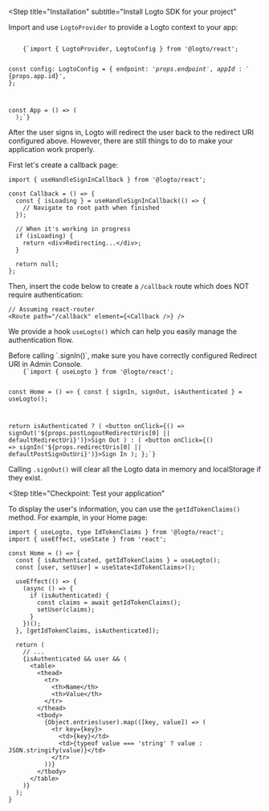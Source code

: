 

<Steps>

<Step
  title="Installation"
  subtitle="Install Logto SDK for your project"
>

<NpmLikeInstallation packageName="@logto/react" />

</Step>

<Step title="Init Logto provider">

Import and use `LogtoProvider` to provide a Logto context to your app:

<Code className="language-tsx" title="App.tsx">
    {`import { LogtoProvider, LogtoConfig } from '@logto/react';

const config: LogtoConfig = {
  endpoint: '${props.endpoint}',
  appId: '${props.app.id}',
};

const App = () => (
  <LogtoProvider config={config}>
    <YourAppContent />
  </LogtoProvider>
);`}
</Code>

</Step>

<Step title="Configure redirect URIs">

<RedirectUrisWeb />

</Step>

<Step title="Handle redirect">

After the user signs in, Logto will redirect the user back to the redirect URI configured above. However, there are still things to do to make your application work properly.

First let's create a callback page:

```tsx title="pages/Callback/index.tsx"
import { useHandleSignInCallback } from '@logto/react';

const Callback = () => {
  const { isLoading } = useHandleSignInCallback(() => {
    // Navigate to root path when finished
  });

  // When it's working in progress
  if (isLoading) {
    return <div>Redirecting...</div>;
  }

  return null;
};
```

Then, insert the code below to create a `/callback` route which does NOT require authentication:

```tsx title="App.tsx"
// Assuming react-router
<Route path="/callback" element={<Callback />} />
```

</Step>

<Step title="Implement sign-in and sign-out">

We provide a hook `useLogto()` which can help you easily manage the authentication flow.

<InlineNotification>
  Before calling `.signIn()`, make sure you have correctly configured Redirect URI in Admin Console.
</InlineNotification>

<Code className="language-tsx" title="pages/Home/index.tsx">
    {`import { useLogto } from '@logto/react';

const Home = () => {
  const { signIn, signOut, isAuthenticated } = useLogto();

  return isAuthenticated ? (
    <button onClick={() => signOut('${props.postLogoutRedirectUris[0] || defaultRedirectUri}')}>Sign Out</button>
  ) : (
    <button onClick={() => signIn('${props.redirectUris[0] || defaultPostSignOutUri}')}>Sign In</button>
  );
};`}
</Code>

Calling `.signOut()` will clear all the Logto data in memory and localStorage if they exist.

</Step>

<Step
  title="Checkpoint: Test your application"
>

<Checkpoint />

</Step>

<Step title="Display user information">

To display the user's information, you can use the `getIdTokenClaims()` method. For example, in your Home page:

```tsx title="pages/Home/index.tsx"
import { useLogto, type IdTokenClaims } from '@logto/react';
import { useEffect, useState } from 'react';

const Home = () => {
  const { isAuthenticated, getIdTokenClaims } = useLogto();
  const [user, setUser] = useState<IdTokenClaims>();

  useEffect(() => {
    (async () => {
      if (isAuthenticated) {
        const claims = await getIdTokenClaims();
        setUser(claims);
      }
    })();
  }, [getIdTokenClaims, isAuthenticated]);

  return (
    // ...
    {isAuthenticated && user && (
      <table>
        <thead>
          <tr>
            <th>Name</th>
            <th>Value</th>
          </tr>
        </thead>
        <tbody>
          {Object.entries(user).map(([key, value]) => (
            <tr key={key}>
              <td>{key}</td>
              <td>{typeof value === 'string' ? value : JSON.stringify(value)}</td>
            </tr>
          ))}
        </tbody>
      </table>
    )}
  );
}
```

</Step>

</Steps>

